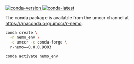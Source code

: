 [![conda-version] ![conda-latest]](https://anaconda.org/umccr/r-nemo)

[conda-version]: <https://anaconda.org/umccr/r-nemo/badges/version.svg> "Conda package version"
[conda-latest]: <https://anaconda.org/umccr/r-nemo/badges/latest_release_date.svg> "Conda package latest release date"

The conda package is available from the umccr channel at
<https://anaconda.org/umccr/r-nemo>.

```bash
conda create \
  -n nemo_env \
  -c umccr -c conda-forge \
  r-nemo==0.0.0.9003

conda activate nemo_env
```
